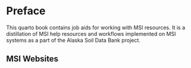 # Preface {.unnumbered}

This quarto book contains job aids for working with MSI resources. It is a distillation of MSI help resources and workflows implemented on MSI systems as a part of the Alaska Soil Data Bank project.

## MSI Websites
